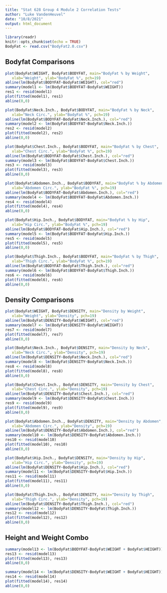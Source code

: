 ```yaml
---
title: "Stat 628 Group 4 Module 2 Correlation Tests"
author: "Luke VandenHeuvel"
date: "10/8/2021"
output: html_document
---
```


```r
library(readr)
knitr::opts_chunk$set(echo = TRUE)
BodyFat <- read.csv("BodyFat2.0.csv")
```

## Bodyfat Comparisons


```r
plot(BodyFat$WEIGHT, BodyFat$BODYFAT, main="BodyFat % by Weight",
   xlab="Weight", ylab="BodyFat %", pch=19)
abline(lm(BodyFat$BODYFAT~BodyFat$WEIGHT), col="red")
summary(model1 <- lm(BodyFat$BODYFAT~BodyFat$WEIGHT))
res1 <- resid(model1)
plot(fitted(model1), res1)
abline(0,0)
```

```r
plot(BodyFat$Neck.Inch., BodyFat$BODYFAT, main="BodyFat % by Neck",
   xlab="Neck Circ.", ylab="BodyFat %", pch=19)
abline(lm(BodyFat$BODYFAT~BodyFat$Neck.Inch.), col="red")
summary(model2 <- lm(BodyFat$BODYFAT~BodyFat$Neck.Inch.))
res2 <- resid(model2)
plot(fitted(model2), res2)
abline(0,0)
```


```r
plot(BodyFat$Chest.Inch., BodyFat$BODYFAT, main="BodyFat % by Chest",
   xlab="Chest Circ.", ylab="BodyFat %", pch=19)
abline(lm(BodyFat$BODYFAT~BodyFat$Chest.Inch.), col="red")
summary(model3 <- lm(BodyFat$BODYFAT~BodyFat$Chest.Inch.))
res3 <- resid(model3)
plot(fitted(model3), res3)
abline(0,0)
```

```r
plot(BodyFat$Abdomen.Inch., BodyFat$BODYFAT, main="BodyFat % by Abdomen",
   xlab="Abdomen Circ.", ylab="BodyFat %", pch=19)
abline(lm(BodyFat$BODYFAT~BodyFat$Abdomen.Inch.), col="red")
summary(model4 <- lm(BodyFat$BODYFAT~BodyFat$Abdomen.Inch.))
res4 <- resid(model4)
plot(fitted(model4), res4)
abline(0,0)
```

```r
plot(BodyFat$Hip.Inch., BodyFat$BODYFAT, main="BodyFat % by Hip",
   xlab="Hip Circ.", ylab="BodyFat %", pch=19)
abline(lm(BodyFat$BODYFAT~BodyFat$Hip.Inch.), col="red")
summary(model5 <- lm(BodyFat$BODYFAT~BodyFat$Hip.Inch.))
res5 <- resid(model5)
plot(fitted(model5), res5)
abline(0,0)
```

```r
plot(BodyFat$Thigh.Inch., BodyFat$BODYFAT, main="BodyFat % by Thigh",
   xlab="Thigh Circ.", ylab="BodyFat %", pch=19)
abline(lm(BodyFat$BODYFAT~BodyFat$Thigh.Inch.), col="red")
summary(model6 <- lm(BodyFat$BODYFAT~BodyFat$Thigh.Inch.))
res6 <- resid(model6)
plot(fitted(model6), res6)
abline(0,0)
```

## Density Comparisons

```r
plot(BodyFat$WEIGHT, BodyFat$DENSITY, main="Density by Weight",
   xlab="Weight", ylab="Density", pch=19)
abline(lm(BodyFat$DENSITY~BodyFat$WEIGHT), col="red")
summary(model7 <- lm(BodyFat$DENSITY~BodyFat$WEIGHT))
res7 <- resid(model7)
plot(fitted(model7), res7)
abline(0,0)
```

```r
plot(BodyFat$Neck.Inch., BodyFat$DENSITY, main="Density by Neck",
   xlab="Neck Circ.", ylab="Density", pch=19)
abline(lm(BodyFat$DENSITY~BodyFat$Neck.Inch.), col="red")
summary(model8 <- lm(BodyFat$DENSITY~BodyFat$Neck.Inch.))
res8 <- resid(model8)
plot(fitted(model8), res8)
abline(0,0)
```

```r
plot(BodyFat$Chest.Inch., BodyFat$DENSITY, main="Density by Chest",
   xlab="Chest Circ.", ylab="Density", pch=19)
abline(lm(BodyFat$DENSITY~BodyFat$Chest.Inch.), col="red")
summary(model9 <- lm(BodyFat$DENSITY~BodyFat$Chest.Inch.))
res9 <- resid(model9)
plot(fitted(model9), res9)
abline(0,0)
```

```r
plot(BodyFat$Abdomen.Inch., BodyFat$DENSITY, main="Density by Abdomen",
   xlab="Abdomen Circ.", ylab="Density", pch=19)
abline(lm(BodyFat$DENSITY~BodyFat$Abdomen.Inch.), col="red")
summary(model10 <- lm(BodyFat$DENSITY~BodyFat$Abdomen.Inch.))
res10 <- resid(model10)
plot(fitted(model10), res10)
abline(0,0)
```

```r
plot(BodyFat$Hip.Inch., BodyFat$DENSITY, main="Density by Hip",
   xlab="Hip Circ.", ylab="Density", pch=19)
abline(lm(BodyFat$DENSITY~BodyFat$Hip.Inch.), col="red")
summary(model11 <- lm(BodyFat$DENSITY~BodyFat$Hip.Inch.))
res11 <- resid(model11)
plot(fitted(model11), res11)
abline(0,0)
```

```r
plot(BodyFat$Thigh.Inch., BodyFat$DENSITY, main="Density by Thigh",
   xlab="Thigh Circ.", ylab="Density", pch=19)
abline(lm(BodyFat$DENSITY~BodyFat$Thigh.Inch.), col="red")
summary(model12 <- lm(BodyFat$DENSITY~BodyFat$Thigh.Inch.))
res12 <- resid(model12)
plot(fitted(model12), res12)
abline(0,0)
```

## Height and Weight Combo

```r
summary(model13 <- lm(BodyFat$BODYFAT~BodyFat$WEIGHT + BodyFat$HEIGHT))
res13 <- resid(model13)
plot(fitted(model13), res13)
abline(0,0)
```

```r
summary(model14 <- lm(BodyFat$DENSITY~BodyFat$WEIGHT + BodyFat$HEIGHT))
res14 <- resid(model14)
plot(fitted(model14), res14)
abline(0,0)
```

